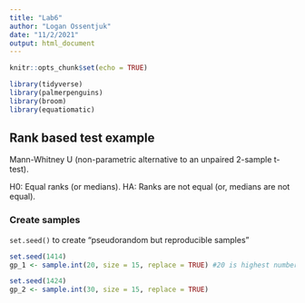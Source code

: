 ```yaml
---
title: "Lab6"
author: "Logan Ossentjuk"
date: "11/2/2021"
output: html_document
---
```


```r
knitr::opts_chunk$set(echo = TRUE)

library(tidyverse)
library(palmerpenguins)
library(broom)
library(equatiomatic)
```

## Rank based test example 

Mann-Whitney U (non-parametric alternative to an unpaired 2-sample t-test).

H0: Equal ranks (or medians).
HA: Ranks are not equal (or, medians are not equal).

### Create samples 
`set.seed()` to create "pseudorandom but reproducible samples"

```r
set.seed(1414)
gp_1 <- sample.int(20, size = 15, replace = TRUE) #20 is highest number, size of sample is 15, replacable is true

set.seed(1424)
gp_2 <- sample.int(30, size = 15, replace = TRUE)
```

